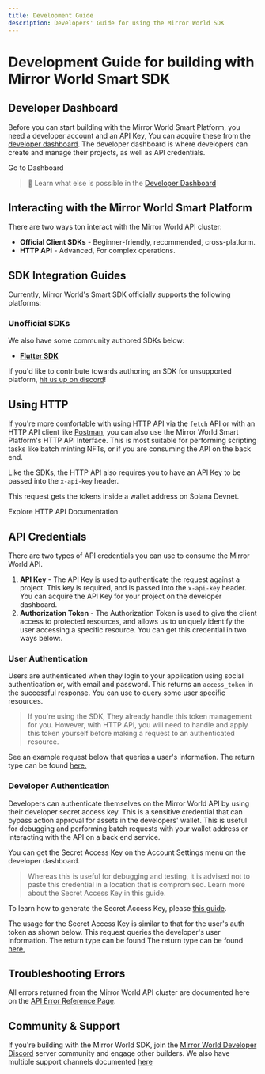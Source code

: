 ```yaml
---
title: Development Guide
description: Developers' Guide for using the Mirror World SDK
---
```


# Development Guide for building with Mirror World Smart SDK

## Developer Dashboard

Before you can start building with the Mirror World Smart Platform,
you need a developer account and an API Key, You can acquire these from the [developer dashboard](https://app.mirrorworld.fun).
The developer dashboard is where developers can create and manage their projects, as well as API credentials.

<InlineButtonLink size="sm" href="https://app.mirrorworld.fun">
  Go to Dashboard
</InlineButtonLink>

> 🧠 Learn what else is possible in the [Developer Dashboard](/overview/development-guide/developer-dashboard)

## Interacting with the Mirror World Smart Platform

There are two ways ton interact with the Mirror World API cluster:

- **Official Client SDKs** - Beginner-friendly, recommended, cross-platform.
- **HTTP API** - Advanced, For complex operations.

## SDK Integration Guides

Currently, Mirror World's Smart SDK officially supports the following platforms:

<IntegrationCardsMinimal />


### Unofficial SDKs
We also have some community authored SDKs below:
- **[Flutter SDK](https://github.com/Zfinix/mirrorworld-sdk-flutter)**

If you'd like to contribute towards authoring an SDK for unsupported platform, [hit us up on discord](https://mirrorworld.fun/discord)!

## Using HTTP

If you're more comfortable with using HTTP API via the [`fetch`](https://developer.mozilla.org/en-US/docs/Web/API/fetch) API or with an HTTP API client like [Postman](https://www.postman.com),
you can also use the Mirror World Smart Platform's HTTP API Interface. This is most suitable for performing scripting tasks like batch minting NFTs, or if you are consuming the API on the back end.

Like the SDKs, the HTTP API also requires you to have an API Key to be passed into the `x-api-key` header.

This request gets the tokens inside a wallet address on Solana Devnet.
<CodeSnippet id="development/http-example.mdx" />

<InlineButtonLink size="sm" href="https://developer.mirrorworld.fun">
  Explore HTTP API Documentation
</InlineButtonLink>


## API Credentials

There are two types of API credentials you can use to consume the Mirror World API.

1. **API Key** - The API Key is used to authenticate the request against a project. This key is required, and is passed into the `x-api-key` header. You can acquire the API Key for your project on the developer dashboard.
2. **Authorization Token** - The Authorization Token is used to give the client access to protected resources, and allows us to uniquely identify the user accessing a specific resource. You can get this credential in two ways below:.

### User Authentication
Users are authenticated when they login to your application using social authentication or,
with email and password. This returns an `access_token` in the successful response. You can use to query
some user specific resources.

> If you're using the SDK, They already handle this token management for you. However, with HTTP API, you
will need to handle and apply this token yourself before making a request to an authenticated resource.

See an example request below that queries a user's information. The return type can be found [here.](https://developer.mirrorworld.fun/#3df5eef0-b278-419a-a8ef-c7286c2e6419)

<CodeSnippet id="development/user-auth.mdx" />

### Developer Authentication
Developers can authenticate themselves on the Mirror World API by using their developer secret access key. This is a sensitive credential
that can bypass action approval for assets in the developers' wallet. This is useful for debugging and performing batch requests with your
wallet address or interacting with the API on a back end service.

You can get the Secret Access Key on the Account Settings menu on the developer dashboard.

> Whereas this is useful for debugging and testing, it is advised not to paste this credential in a location that is compromised.
> Learn more about the Secret Access Key in this guide.

To learn how to generate the Secret Access Key, please [this guide]().

The usage for the Secret Access Key is similar to that for the user's auth token as shown below. This request queries the developer's
user information. The return type can be found The return type can be found [here.](https://developer.mirrorworld.fun/#3df5eef0-b278-419a-a8ef-c7286c2e6419)
<CodeSnippet id="development/developer-auth.mdx" />

## Troubleshooting Errors

All errors returned from the Mirror World API cluster are documented here on the [API Error Reference Page](/docs/further-reading/api-error-reference).

## Community & Support
If you're building with the Mirror World SDK, join the [Mirror World Developer Discord](https://mirrorworld.fun/discord) server community and engage other builders.
We also have multiple support channels documented [here](/resources/support)
